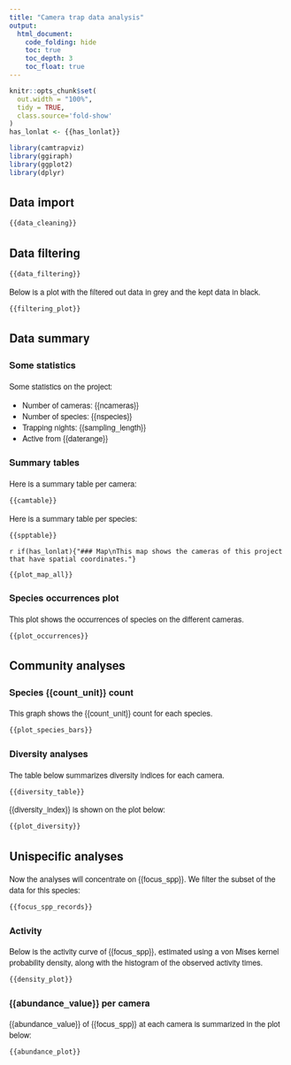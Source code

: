 ```yaml
---
title: "Camera trap data analysis"
output: 
  html_document: 
    code_folding: hide
    toc: true
    toc_depth: 3
    toc_float: true
---
```


<style type="text/css">
  body{
    font-family: 'Ubuntu', 'Helvetica Neue', Helvetica, Arial, sans-serif;
}

  .list-group-item.active, .list-group-item.active:focus, .list-group-item.active:hover {
    z-index: 2;
    color: #fff;
    background-color: #006d77 !important;
    border-color: #006d77 !important;
  }
  
  .btn {
    font-family: inherit !important;
    color: #adadad !important;
    background-color: #f5f5f5 !important;
    border-color: #ccc !important;
    padding: 2px 3px 2px 3px !important;
    font-size: 13px !important;
  }
  
  .btn:hover {
    color: #fff !important;
    background-color: #798d8f !important;
    border-color: #798d8f !important;
  }
</style>

```r
knitr::opts_chunk$set(
  out.width = "100%", 
  tidy = TRUE,
  class.source='fold-show'
)
has_lonlat <- {{has_lonlat}}
```

```r
library(camtrapviz)
library(ggiraph)
library(ggplot2)
library(dplyr)
```

## Data import

```r
{{data_cleaning}}
```

## Data filtering

```r
{{data_filtering}}
```

Below is a plot with the filtered out data in grey and the kept data in black.

```r
{{filtering_plot}}
```

## Data summary

### Some statistics

Some statistics on the project: 

+ Number of cameras: {{ncameras}}
+ Number of species: {{nspecies}}
+ Trapping nights: {{sampling_length}}
+ Active from {{daterange}}

### Summary  tables

Here is a summary table per camera:

```r
{{camtable}}
```

Here is a summary table per species:

```r
{{spptable}}
```

`r if(has_lonlat){"### Map\nThis map shows the cameras of this project that have spatial coordinates."}`

```r
{{plot_map_all}}
```

### Species occurrences plot

This plot shows the occurrences of species on the different cameras.

```r
{{plot_occurrences}}
```

## Community analyses

### Species {{count_unit}} count
This graph shows the {{count_unit}} count for each species.

```r
{{plot_species_bars}}
```

### Diversity analyses

The table below summarizes diversity indices for each camera.

```r
{{diversity_table}}
```

{{diversity_index}} is shown on the plot below:

```r
{{plot_diversity}}
```

## Unispecific analyses

Now the analyses will concentrate on {{focus_spp}}. We filter the subset of the data for this species:

```r
{{focus_spp_records}}
```

### Activity

Below is the activity curve of {{focus_spp}}, estimated using a von Mises kernel probability density, along with the histogram of the observed activity times.

```r
{{density_plot}}
```

### {{abundance_value}} per camera

{{abundance_value}} of {{focus_spp}} at each camera is summarized in the plot below:

```r
{{abundance_plot}}
```
